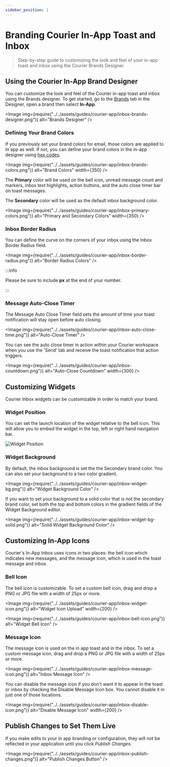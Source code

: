 ```yaml
---
sidebar_position: 1
---
```



# Branding Courier In-App Toast and Inbox

> Step-by-step guide to customizing the look and feel of your in-app toast and inbox using the Courier Brands Designer.

## Using the Courier In-App Brand Designer

You can customize the look and feel of the Courier in-app toast and inbox using the Brands designer. To get started, go to the [Brands](https://app.courier.com/designer/brands) tab in the Designer, open a brand then select **In-App**.

<Image
  img={require("../../assets/guides/courier-app/inbox-brands-designer.png")}
  alt="Brands Designer"
/>

### Defining Your Brand Colors

If you previously set your brand colors for email, those colors are applied to In app as well. If not, you can define your brand colors in the in-app designer using [hex codes](https://htmlcolorcodes.com/).

<Image
  img={require("../../assets/guides/courier-app/inbox-brands-colors.png")}
  alt="Brand Colors" width={350}
/>

The **Primary** color will be used on the bell icon, unread message count and markers, inbox text highlights, action buttons, and the auto close timer bar on toast messages.

The **Secondary** color will be used as the default inbox background color.

<Image
  img={require("../../assets/guides/courier-app/inbox-primary-colors.png")}
  alt="Primary and Secondary Colors"  width={350}
/>

### Inbox Border Radius

You can define the curve on the corners of your inbox using the Inbox Border Radius field. 

<Image
  img={require("../../assets/guides/courier-app/inbox-border-radius.png")}
  alt="Border Radius Colors"
/>

:::info

Please be sure to include **px** at the end of your number.

:::

### Message Auto-Close Timer

The Message Auto Close Timer field sets the amount of time your toast notification will stay open before auto closing. 

<Image
  img={require("../../assets/guides/courier-app/inbox-auto-close-time.png")}
  alt="Auto-Close Timer"
/>

You can see the auto close timer in action within your Courier workspace when you use the 'Send' tab and receive the toast notification that action triggers.

<Image
  img={require("../../assets/guides/courier-app/inbox-countdown.png")}
  alt="Auto-Close Countdown"  width={300}
/>

## Customizing Widgets

Courier Inbox widgets can be customizable in order to match your brand.

### Widget Position

You can set the launch location of the widget relative to the bell icon. This will allow you to embed the widget in the top, left or right hand navigation bar.

<GifWrapper width={845} height={475} caption="Widget Position">

![Widget Position](../../assets/guides/courier-app/inbox-widget-position.gif)

</GifWrapper>

### Widget Background

By default, the inbox background is set the the Secondary brand color. You can also set your background to a two color gradient.

<Image
  img={require("../../assets/guides/courier-app/inbox-widget-bg.png")}
  alt="Widget Background Color"
/>

If you want to set your background to a solid color that is not the secondary brand color, set both the top and bottom colors in the gradient fields of the Widget Background editor.

<Image
  img={require("../../assets/guides/courier-app/inbox-widget-bg-solid.png")}
  alt="Solid Widget Background Color"
/>

## Customizing In-App Icons

Courier's In-App Inbox uses icons in two places: the bell icon which indicates new messages, and the message icon, which is used in the toast message and inbox.

 ### Bell Icon

 The bell icon is customizable. To set a custom bell icon, drag and drop a PNG or JPG file with a width of 25px or more.

<Image
  img={require("../../assets/guides/courier-app/inbox-widget-icon.png")}
  alt="Widget Icon Upload" width={200}
/>

<Image
  img={require("../../assets/guides/courier-app/inbox-bell-icon.png")}
  alt="Widget Bell Icon"
/>

### Message Icon

The message icon is used on the in app toast and in the inbox. To set a custom message icon, drag and drop a PNG or JPG file with a width of 25px or more.

<Image
  img={require("../../assets/guides/courier-app/inbox-message-icon.png")}
  alt="Inbox Message Icon"
/>

You can disable the message icon if you don't want it to appear in the toast or inbox by checking the Disable Message Icon box. You cannot disable it in just one of those locations.

<Image
  img={require("../../assets/guides/courier-app/inbox-disable-icon.png")}
  alt="Disable Message Icon" width={200}
/>

## Publish Changes to Set Them Live

If you make edits to your in app branding or configuration, they will not be reflected in your application until you click _Publish Changes_.

<Image
  img={require("../../assets/guides/courier-app/inbox-publish-changes.png")}
  alt="Publish Changes Button"
/>